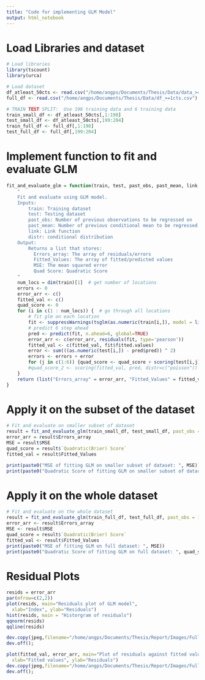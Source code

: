 ```yaml
---
title: "Code for implementing GLM Model"
output: html_notebook
---
```


# Load Libraries and dataset
```r
# Load libraries
library(tscount)
library(urca)

# Load dataset
df_atleast_50cts <- read.csv("/home/angps/Documents/Thesis/Data/data_>=50cts.csv")
full_df <- read.csv("/home/angps/Documents/Thesis/Data/df_>=1cts.csv")

# TRAIN TEST SPLIT:  Use 198 training data and 6 training data
train_small_df <- df_atleast_50cts[,1:198]
test_small_df <- df_atleast_50cts[,199:204]
train_full_df <- full_df[,1:198]
test_full_df <- full_df[,199:204]
```

# Implement function to fit and evaluate GLM
```r
fit_and_evaluate_glm = function(train, test, past_obs, past_mean, link, distr){
    "
    Fit and evaluate using GLM model.
    Inputs: 
        train: Training dataset
        test: Testing dataset
        past_obs: Number of previous observations to be regressed on
        past_mean: Number of previous conditional mean to be regressed on
        link: Link function
        distr: conditional distribution
    Output:
        Returns a list that stores:
          Errors_array: The array of residuals/errors
          Fitted_Values: The array of fitted/predicted values
          MSE: The mean squared error
          Quad Score: Quadratic Score
    "
    num_locs = dim(train)[1]  # get number of locations
    errors <- 0
    error_arr <- c()
    fitted_val <- c()
    quad_score <- 0
    for (i in c(1 : num_locs)) {  # go through all locations
        # fit glm on each location
        fit <- suppressWarnings(tsglm(as.numeric(train[i,]), model = list(past_obs = c(1 : past_obs), past_mean = past_mean), link = link, distr = distr)) 
        # predict 6 step ahead
        pred <- predict(fit, n.ahead=6, global=TRUE)  
        error_arr <- c(error_arr, residuals(fit, type='pearson'))
        fitted_val <- c(fitted_val, fit$fitted.values)
        error <- sum(((as.numeric(test[i,]) - pred$pred)) ^ 2)
        errors <- errors + error
        for (j in c(1:6)) {quad_score <- quad_score + scoring(test[i,j], pred$pred[j], distr=c("poisson"))['quadratic']}
        #quad_score_2 <- scoring(fitted_val, pred, distr=c("poisson"))
    }
    return (list("Errors_array" = error_arr, "Fitted_Values" = fitted_val, "MSE" = errors/6, 'Quadratic(Brier) Score' = quad_score/6))
}
```


# Apply it on the subset of the dataset 
```r
# Fit and evaluate on smaller subset of dataset
result = fit_and_evaluate_glm(train_small_df, test_small_df, past_obs = 6, past_mean = 1, link = 'identity', distr = 'poisson')
error_arr = result$Errors_array
MSE = result$MSE
quad_score = result$`Quadratic(Brier) Score`
fitted_val = result$Fitted_Values

print(paste0("MSE of fitting GLM on smaller subset of dataset: ", MSE))
print(paste0("Quadratic Score of fitting GLM on smaller subset of dataset: ", quad_score))
```

# Apply it on the whole dataset 
```r
# Fit and evaluate on the whole dataset
result = fit_and_evaluate_glm(train_full_df, test_full_df, past_obs = 1, past_mean = 1, link = 'identity', distr = 'poisson')
error_arr <- result$Errors_array
MSE <- result$MSE
quad_score = result$`Quadratic(Brier) Score`
fitted_val <- result$Fitted_Values
print(paste0("MSE of fitting GLM on full dataset: ", MSE))
print(paste0("Quadratic Score of fitting GLM on full dataset: ", quad_score))
```

# Residual Plots
```r
resids = error_arr
par(mfrow=c(2,2))
plot(resids, main="Residuals plot of GLM model", 
  xlab="Index", ylab="Residuals")
hist(resids, main = "Historgram of residuals")
qqnorm(resids)
qqline(resids)

dev.copy(jpeg,filename="/home/angps/Documents/Thesis/Report/Images/Full_GLM_resids.jpg");
dev.off();
```

```r
plot(fitted_val, error_arr, main="Plot of residuals against fitted values", 
  xlab="Fitted values", ylab="Residuals")
dev.copy(jpeg,filename="/home/angps/Documents/Thesis/Report/Images/Full_GLM_resids_vs_fitted.jpg");
dev.off();
```


